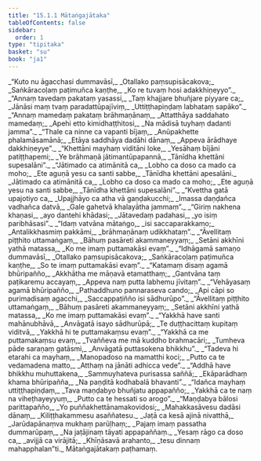 ```yaml
---
title: "15.1.1 Mātaṅgajātaka"
tableOfContents: false
sidebar:
  order: 1
type: "tipitaka"
basket: "su"
book: "ja1"
---
```



<DynamicBreadcrumb />

<Division number="1" book="ja1">

<Paragraph number="2853" type="verses" book="ja1">
_“Kuto nu āgacchasi dummavāsī,_  
_Otallako paṃsupisācakova;_  
_Saṅkāracoḷaṃ paṭimuñca kaṇṭhe,_  
_Ko re tuvaṃ hosi adakkhiṇeyyo”._  

</Paragraph>

</Division>
<Division number="2" book="ja1">

<Paragraph number="2854" type="verses" book="ja1">
_“Annaṃ tavedaṃ pakataṃ yasassi,_  
_Taṃ khajjare bhuñjare piyyare ca;_  
_Jānāsi maṃ tvaṃ paradattūpajīviṃ,_  
_Uttiṭṭhapiṇḍaṃ labhataṃ sapāko”._  

</Paragraph>

</Division>
<Division number="3" book="ja1">

<Paragraph number="2855" type="verses" book="ja1">
_“Annaṃ mamedaṃ pakataṃ brāhmaṇānaṃ,_  
_Attatthāya saddahato mamedaṃ;_  
_Apehi etto kimidhaṭṭhitosi,_  
_Na mādisā tuyhaṃ dadanti jamma”._  

</Paragraph>

</Division>
<Division number="4" book="ja1">

<Paragraph number="2856" type="verses" book="ja1">
_“Thale ca ninne ca vapanti bījaṃ,_  
_Anūpakhette phalamāsamānā;_  
_Etāya saddhāya dadāhi dānaṃ,_  
_Appeva ārādhaye dakkhiṇeyye”._  

</Paragraph>

</Division>
<Division number="5" book="ja1">

<Paragraph number="2857" type="verses" book="ja1">
_“Khettāni mayhaṃ viditāni loke,_  
_Yesāhaṃ bījāni patiṭṭhapemi;_  
_Ye brāhmaṇā jātimantūpapannā,_  
_Tānīdha khettāni supesalāni”._  

</Paragraph>

</Division>
<Division number="6" book="ja1">

<Paragraph number="2858" type="verses" book="ja1">
_“Jātimado ca atimānitā ca,_  
_Lobho ca doso ca mado ca moho;_  
_Ete aguṇā yesu ca santi sabbe,_  
_Tānīdha khettāni apesalāni._  

</Paragraph>

</Division>
<Division number="7" book="ja1">

<Paragraph number="2859" type="verses" book="ja1">
_Jātimado ca atimānitā ca,_  
_Lobho ca doso ca mado ca moho;_  
_Ete aguṇā yesu na santi sabbe,_  
_Tānīdha khettāni supesalāni”._  

</Paragraph>

</Division>
<Division number="8" book="ja1">

<Paragraph number="2860" type="verses" book="ja1">
_“Kvettha gatā upajotiyo ca,_  
_Upajjhāyo ca atha vā gaṇḍakucchi;_  
_Imassa daṇḍañca vadhañca datvā,_  
_Gale gahetvā khalayātha jammaṃ”._  

</Paragraph>

</Division>
<Division number="9" book="ja1">

<Paragraph number="2861" type="verses" book="ja1">
_“Giriṃ nakhena khaṇasi,_  
_ayo dantehi khādasi;_  
_Jātavedaṃ padahasi,_  
_yo isiṃ paribhāsasi”._  

</Paragraph>

</Division>
<Division number="10" book="ja1">

<Paragraph number="2862" type="verses" book="ja1">
_“Idaṃ vatvāna mātaṅgo,_  
_isi saccaparakkamo;_  
_Antalikkhasmiṃ pakkāmi,_  
_brāhmaṇānaṃ udikkhataṃ”._  

</Paragraph>

</Division>
<Division number="11" book="ja1">

<Paragraph number="2863" type="verses" book="ja1">
_“Āvellitaṃ piṭṭhito uttamaṅgaṃ,_  
_Bāhuṃ pasāreti akammaneyyaṃ;_  
_Setāni akkhīni yathā matassa,_  
_Ko me imaṃ puttamakāsi evaṃ”._  

</Paragraph>

</Division>
<Division number="12" book="ja1">

<Paragraph number="2864" type="verses" book="ja1">
_“Idhāgamā samaṇo dummavāsī,_  
_Otallako paṃsupisācakova;_  
_Saṅkāracoḷaṃ paṭimuñca kaṇṭhe,_  
_So te imaṃ puttamakāsi evaṃ”._  

</Paragraph>

</Division>
<Division number="13" book="ja1">

<Paragraph number="2865" type="verses" book="ja1">
_“Katamaṃ disaṃ agamā bhūripañño,_  
_Akkhātha me māṇavā etamatthaṃ;_  
_Gantvāna taṃ paṭikaremu accayaṃ,_  
_Appeva naṃ putta labhemu jīvitaṃ”._  

</Paragraph>

</Division>
<Division number="14" book="ja1">

<Paragraph number="2866" type="verses" book="ja1">
_“Vehāyasaṃ agamā bhūripañño,_  
_Pathaddhuno pannaraseva cando;_  
_Api cāpi so purimadisaṃ agacchi,_  
_Saccappaṭiñño isi sādhurūpo”._  

</Paragraph>

</Division>
<Division number="15" book="ja1">

<Paragraph number="2867" type="verses" book="ja1">
_“Āvellitaṃ piṭṭhito uttamaṅgaṃ,_  
_Bāhuṃ pasāreti akammaneyyaṃ;_  
_Setāni akkhīni yathā matassa,_  
_Ko me imaṃ puttamakāsi evaṃ”._  

</Paragraph>

</Division>
<Division number="16" book="ja1">

<Paragraph number="2868" type="verses" book="ja1">
_“Yakkhā have santi mahānubhāvā,_  
_Anvāgatā isayo sādhurūpā;_  
_Te duṭṭhacittaṃ kupitaṃ viditvā,_  
_Yakkhā hi te puttamakaṃsu evaṃ”._  

</Paragraph>

</Division>
<Division number="17" book="ja1">

<Paragraph number="2869" type="verses" book="ja1">
_“Yakkhā ca me puttamakaṃsu evaṃ,_  
_Tvaññeva me mā kuddho brahmacāri;_  
_Tumheva pāde saraṇaṃ gatāsmi,_  
_Anvāgatā puttasokena bhikkhu”._  

</Paragraph>

</Division>
<Division number="18" book="ja1">

<Paragraph number="2870" type="verses" book="ja1">
_“Tadeva hi etarahi ca mayhaṃ,_  
_Manopadoso na mamatthi koci;_  
_Putto ca te vedamadena matto,_  
_Atthaṃ na jānāti adhicca vede”._  

</Paragraph>

</Division>
<Division number="19" book="ja1">

<Paragraph number="2871" type="verses" book="ja1">
_“Addhā have bhikkhu muhuttakena,_  
_Sammuyhateva purisassa saññā;_  
_Ekāparādhaṃ khama bhūripañña,_  
_Na paṇḍitā kodhabalā bhavanti”._  

</Paragraph>

</Division>
<Division number="20" book="ja1">

<Paragraph number="2872" type="verses" book="ja1">
_“Idañca mayhaṃ uttiṭṭhapiṇḍaṃ,_  
_Tava maṇḍabyo bhuñjatu appapañño;_  
_Yakkhā ca te naṃ na viheṭhayeyyuṃ,_  
_Putto ca te hessati so arogo”._  

</Paragraph>

</Division>
<Division number="21" book="ja1">

<Paragraph number="2873" type="verses" book="ja1">
_“Maṇḍabya bālosi parittapañño,_  
_Yo puññakhettānamakovidosi;_  
_Mahakkasāvesu dadāsi dānaṃ,_  
_Kiliṭṭhakammesu asaññatesu._  

</Paragraph>

</Division>
<Division number="22" book="ja1">

<Paragraph number="2874" type="verses" book="ja1">
_Jaṭā ca kesā ajinā nivatthā,_  
_Jarūdapānaṃva mukhaṃ parūḷhaṃ;_  
_Pajaṃ imaṃ passatha dummarūpaṃ,_  
_Na jaṭājinaṃ tāyati appapaññaṃ._  

</Paragraph>

</Division>
<Division number="23" book="ja1">

<Paragraph number="2875" type="verses" book="ja1">
_Yesaṃ rāgo ca doso ca,_  
_avijjā ca virājitā;_  
_Khīṇāsavā arahanto,_  
_tesu dinnaṃ mahapphalan”ti._  


</Paragraph>
</Division>

<Paragraph number="2876" type="center" book="ja1">
Mātaṅgajātakaṃ paṭhamaṃ.
</Paragraph>